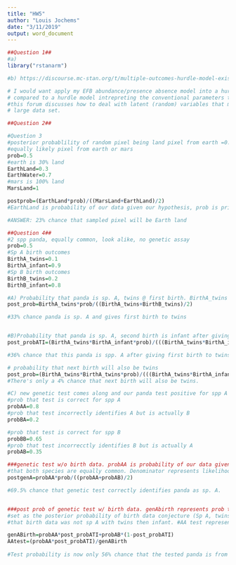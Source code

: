 ```yaml
---
title: "HW5"
author: "Louis Jochems"
date: "3/11/2019"
output: word_document
---
```


```r
##Question 1##
#a) 
library("rstanarm")

#b) https://discourse.mc-stan.org/t/multiple-outcomes-hurdle-model-exists/7951

# I would want apply my EFB abundance/presence absence model into a hurdle model with probabilistic intepretations
# compared to a hurdle model intrepreting the conventional parameters to see what new information I may learn. In particular, 
#this forum discusses how to deal with latent (random) variables that may account for a good deal of covariance in a
# large data set. 
```

``` r
##Question 2##

```

```r
#Question 3
#posterior probablility of random pixel being land pixel from earth =0.23 
#equally likely pixel from earth or mars
prob=0.5
#earth is 30% land
EarthLand=0.3 
EarthWater=0.7
#mars is 100% land 
MarsLand=1

postprob=(EarthLand*prob)/((MarsLand+EarthLand)/2) 
#EarthLand is probability of our data given our hypothesis, prob is prior probability that pixel equally being from earth or mars, denominator represents probability of finding land pixel from both planets (average likelihood)

#ANSWER: 23% chance that sampled pixel will be Earth land
```

```r
##Question 4##
#2 spp panda, equally common, look alike, no genetic assay 
prob=0.5
#Sp A birth outcomes
BirthA_twins=0.1
BirthA_infant=0.9 
#Sp B birth outcomes
BirthB_twins=0.2
BirthB_infant=0.8

#A) Probability that panda is sp. A, twins @ first birth. BirthA_twins is our data given our hypothesis, prob is prior that both panda spp. are equally common denominatior is likelihood of having twins in general for both spp (avg likelihood). 
post_prob=BirthA_twins*prob/((BirthA_twins+BirthB_twins)/2) 

#33% chance panda is sp. A and gives first birth to twins 


#B)Probability that panda is sp. A, second birth is infant after giving birth to twins. Twins then infant represents our data given conjecture (in that order) #prob is our prior that both sp. are equally common. Denominator represents likelihood conjecture sequence for both species 
post_probATI=(BirthA_twins*BirthA_infant*prob)/(((BirthA_twins*BirthA_infant)+(BirthB_twins*BirthB_infant))/2)

#36% chance that this panda is spp. A after giving first birth to twins and second birth to single infant. Slight increase makes sense given that sp. A has slightly higher chance of giving birth to singleton infant. 

# probability that next birth will also be twins  
post_prob=(BirthA_twins*BirthA_twins*prob)/(((BirthA_twins*BirthA_infant)+(BirthB_twins*BirthB_infant))/2)
#There's only a 4% chance that next birth will also be twins.  

#C) new genetic test comes along and our panda test positive for spp A 
#prob that test is correct for spp A 
probAA=0.8
#prob that test incorrectly identifies A but is actually B
probBA=0.2

#prob that test is correct for spp B
probBB=0.65
#prob that test incorrecctly identifies B but is actually A
probAB=0.35

###genetic test w/o birth data. probAA is probability of our data given our conjecture for that test is correct in showing A. prob still represents equal likelihood given 
#that both species are equally common. Denominator represents likelihood for test being A.###
postgenA=probAA*prob/((probAA+probAB)/2)

#69.5% chance that genetic test correctly identifies panda as sp. A. 


###post prob of genetic test w/ birth data. genAbirth represents prob that test correctly id's sp A (either true positive or false neg) with the prior being 
#set as the posterior probability of birth data conjecture (Sp A, twins, infant) + prob incorrectly id's sp A (false negative) with prior's probability
#that birth data was not sp A with twins then infant. #AA test represents posterior probaility of test correctly IDing sp A with birth data. 

genABirth=probAA*post_probATI+probAB*(1-post_probATI)
AAtest=(probAA*post_probATI)/genABirth
  
#Test probability is now only 56% chance that the tested panda is from species A given the previous data on births. 
```


